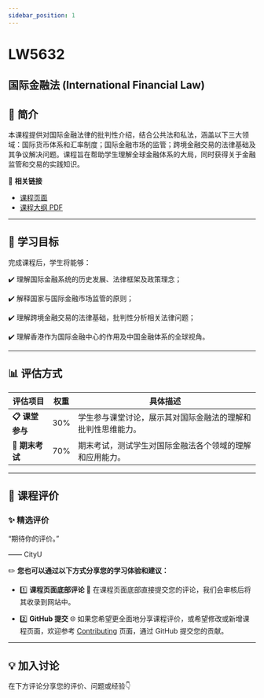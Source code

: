 ```yaml
---
sidebar_position: 1
---
```


# LW5632
## 国际金融法 (International Financial Law)

## **📘 简介**
本课程提供对国际金融法律的批判性介绍，结合公共法和私法，涵盖以下三大领域：国际货币体系和汇率制度；国际金融市场的监管；跨境金融交易的法律基础及其争议解决问题。课程旨在帮助学生理解全球金融体系的大局，同时获得关于金融监管和交易的实践知识。

🔗 **相关链接**
- [课程页面](https://www.cityu.edu.hk/catalogue/pg/202526/course/LW5632.htm)
- [课程大纲 PDF](https://www.cityu.edu.hk/catalogue/pg/202526/course/LW5632.pdf)

---

## **🎯 学习目标**

完成课程后，学生将能够：

✔️ 理解国际金融系统的历史发展、法律框架及政策理念；

✔️ 解释国家与国际金融市场监管的原则；

✔️ 理解跨境金融交易的法律基础，批判性分析相关法律问题；

✔️ 理解香港作为国际金融中心的作用及中国金融体系的全球视角。

---

## **📊 评估方式**

| **评估项目**         | **权重** | **具体描述**                                                                                       |
|---------------------|---------|---------------------------------------------------------------------------------------------------|
| **📋 课堂参与**       | 30%     | 学生参与课堂讨论，展示其对国际金融法的理解和批判性思维能力。                                      |
| **📂 期末考试**       | 70%     | 期末考试，测试学生对国际金融法各个领域的理解和应用能力。                                             |

---

## **💬 课程评价**

### ✨ **精选评价**
<div className={commentStyles.commentBox}>
    <p className={commentStyles.commentText}>
        “期待你的评价。”
    </p>
    <p className={commentStyles.commentAuthor}>—— CityU</p>
</div>

✏️ **您也可以通过以下方式分享您的学习体验和建议：**

- 1️⃣ **课程页面底部评论**
💬 在课程页面底部直接提交您的评论，我们会审核后将其收录到网站中。

- 2️⃣ **GitHub 提交**
🌐 如果您希望更全面地分享课程评价，或希望修改或新增课程页面，欢迎参考 [Contributing](/contributing) 页面，通过 GitHub 提交您的贡献。

---

## **💡 加入讨论**

在下方评论分享您的评价、问题或经验👇
<Utterances />
